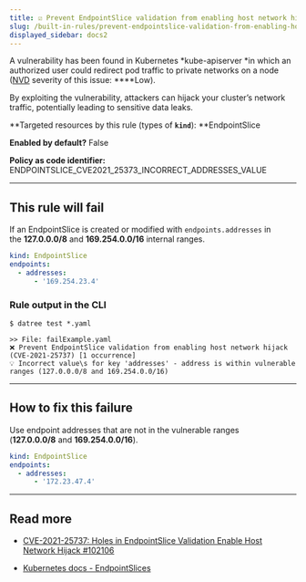```yaml
---
title: ☑️ Prevent EndpointSlice validation from enabling host network hijack (CVE-2021-25737)
slug: /built-in-rules/prevent-endpointslice-validation-from-enabling-host-network-hijack-cve-2021-25737
displayed_sidebar: docs2
---
```


A vulnerability has been found in Kubernetes *kube-apiserver *in which an authorized user could redirect pod traffic to private networks on a node ([NVD](https://nvd.nist.gov/vuln/detail/CVE-2021-25737) severity of this issue: \*\*\*\*Low).

By exploiting the vulnerability, attackers can hijack your cluster’s network traffic, potentially leading to sensitive data leaks.

**Targeted resources by this rule (types of **`kind`**): **EndpointSlice

**Enabled by default?** False

**Policy as code identifier:** ENDPOINTSLICE_CVE2021_25373_INCORRECT_ADDRESSES_VALUE

---

## This rule will fail

If an EndpointSlice is created or modified with `endpoints.addresses` in the **127.0.0.0/8** and **169.254.0.0/16** internal ranges.

```yaml
kind: EndpointSlice
endpoints:
  - addresses:
      - '169.254.23.4'
```

### Rule output in the CLI

```none
$ datree test *.yaml

>> File: failExample.yaml
❌ Prevent EndpointSlice validation from enabling host network hijack (CVE-2021-25737) [1 occurrence]
💡 Incorrect value\s for key 'addresses' - address is within vulnerable ranges (127.0.0.0/8 and 169.254.0.0/16)
```

---

## How to fix this failure

Use endpoint addresses that are not in the vulnerable ranges (**127.0.0.0/8** and **169.254.0.0/16**).

```yaml
kind: EndpointSlice
endpoints:
  - addresses:
      - '172.23.47.4'
```

---

## Read more[](https://www.datree.io/resources/kubernetes-configuration-mistakes#anchor3)

- [CVE-2021-25737: Holes in EndpointSlice Validation Enable Host Network Hijack #102106](https://github.com/kubernetes/kubernetes/issues/102106)

- [Kubernetes docs - EndpointSlices](https://kubernetes.io/docs/concepts/services-networking/endpoint-slices/)
